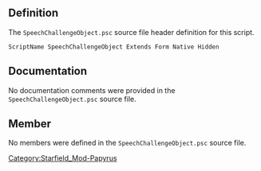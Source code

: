 {{Script_Object_Summary
| title = SpeechChallengeObject
| name = [[SFM:Script-SpeechChallengeObject|SpeechChallengeObject]]
| extends = [[SFM:Script-Form|Form]] → [[SFM:Script-ScriptObject|ScriptObject]]
| flags = Native, Hidden
}}


== Definition ==
The <code>SpeechChallengeObject.psc</code> source file header definition for this script.

<source lang="papyrus">
ScriptName SpeechChallengeObject Extends Form Native Hidden
</source>


== Documentation ==
No documentation comments were provided in the <code>SpeechChallengeObject.psc</code> source file.


== Member ==
No members were defined in the <code>SpeechChallengeObject.psc</code> source file.


[[Category:Starfield_Mod-Papyrus]]
